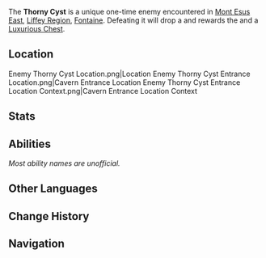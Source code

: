 {{Enemy Infobox
|image    = Enemy Thorny Cyst.png
|type     = Unique Enemies
|location = [[Liffey Region]], [[Fontaine]]
}}
The '''Thorny Cyst''' is a unique one-time enemy encountered in [[Mont Esus East]], [[Liffey Region]], [[Fontaine]]. Defeating it will drop a {{Item|Mysterious Ore}} and rewards the {{Achievement|Break the Time Zone}} and a [[Luxurious Chest]].

==Location==
<gallery>
Enemy Thorny Cyst Location.png|Location
Enemy Thorny Cyst Entrance Location.png|Cavern Entrance Location
Enemy Thorny Cyst Entrance Location Context.png|Cavern Entrance Location Context
</gallery>

==Stats==
{{Enemy Stats
|resglobal  = 0%
|hp_ratio   = 123.38182067871094
|hp_type    = env
|hide_atk   = 1
|hide_notes = 1
}}

==Abilities==
''Most ability names are unofficial.''
{{Enemy Attacks
|enemy          = Thorny Cyst

|name_1         = HP Drain
|desc_1         = The active character's HP will continuously be drained by '''1.5% Max HP + 225''' every second until the Thorny Cyst is defeated. Upon entering the area, the player will receive the notification ''"This water has been affected by dangerous creatures, and will deal damage to characters within it"''
|strat_1        = Frequently swap characters and use the many [[Recovery Orb]]s in the vicinity. Bringing [[Lynette]] may be helpful as her talent can show the location of the Recovery Orbs on the minimap.

|name_2         = Vein Extension
|desc_2         = The Thorny Cyst will extend multiple veins from itself towards the walls and will become invulnerable until veins are destroyed.
* Vulnerable veins will glow blue and can be destroyed with the [[Xenochromatic Creature|Xenochromatic Jellyfish's ability]].
* Until a certain number of veins are destroyed, the Thorny Cyst will be invulnerable.
* When the Thorny Cyst is vulnerable, the player may attack it directly. After it loses a certain amount of HP, it will become invulernable again and the player will have to repeat the process of destroying the veins.
|strat_2        = When the Thorny Cyst reaches below 50% HP, it can retract its veins. Rather than swimming towards the vulnerable veins, holding down the Xenochromatic Jellyfish's ability to aim and shoot out the Bing-Bang Hat Bomb can save time.

|name_3         = Enemy Summon
|desc_3         = When the Thorny Cyst is first encountered as well as when it becomes vulernable, it will summon several [[Fontemer Aberrant]]s to attack the player.
|strat_3        = Avoid fighting the Fontemer Aberrants as it is not necessary and it may cause the fight to take longer, which is undesirable due to the continuous HP drain.
}}

==Other Languages==
{{Other Languages
|en      = Thorny Cyst
|zhs     = 棘球孢囊
|zhs_rm  = 
|zht     = 棘球孢囊
|zht_rm  = 
|zh_tl   = 
|ja      = 棘の嚢胞
|ja_rm   = Toge no Nouhou
|ja_tl   = Thorny Cyst
|ko      = 가시볼 포낭
|ko_rm   = 
|ko_tl   = 
|es      = Bolsa de espinas
|es_tl   = Bag of Thorns
|fr      = Kyste épineux
|fr_tl   = Thorny Cyst
|ru      = Шипастый пузырь
|ru_tl   = Thorned Blister
|th      = Thorny Cyst
|vi      = Khối U Cầu Gai
|vi_tl   = 
|de      = Stachelzyste
|de_tl   = Thorny Cyst
|id      = Thorny Cyst
|pt      = Cisto Espinhoso
|pt_tl   = 
|tr      = Dikenli Kist
|tr_tl   = 
|it      = Ciste spinosa
|it_tl   = 
}}

==Change History==
{{Change History|4.1}}

==Navigation==
{{Enemy Navbox|Special}}